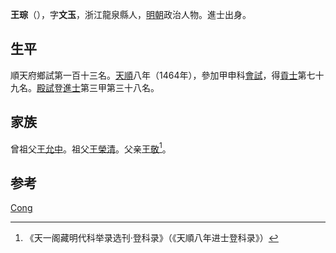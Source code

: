 {{Otheruses|other=名为王琮的其他人物|王琮}}

'''王琮'''（{{bd|1431年||？}}），字'''文玉'''，浙江龍泉縣人，[[明朝|明朝]]政治人物。進士出身。

== 生平 ==
順天府鄉試第一百十三名。[[天顺_(明朝)|天順]]八年（1464年），參加甲申科[[會試|會試]]，得[[貢士|貢士]]第七十九名。[[殿試|殿試]]登[[進士|進士]]第三甲第三十八名。

== 家族 ==
曾祖父[[王允中|王允中]]。祖父[[王榮清|王榮清]]。父亲[[王敬|王敬]]<ref>《天一阁藏明代科举录选刊·登科录》（《天順八年进士登科录》）</ref>。

== 参考 ==
{{reflist}}

{{天順八年甲申科殿試金榜}}

{{Authority control}}
{{DEFAULTSORT:Wang王}}
[[Category:王姓|Cong]]

{{明朝人物小作品}}